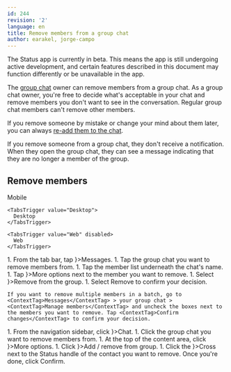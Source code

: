 ```yaml
---
id: 244
revision: '2'
language: en
title: Remove members from a group chat
author: earakel, jorge-campo
---
```


<Admonition type="beta" status="Status app is currently in beta stage">
  The Status app is currently in beta. This means the app is still undergoing active development, and certain features described in this document may function differently or be unavailable in the app.
</Admonition>

The [group chat](./understand-group-chats.mdx) owner can remove members from a group chat. As a group chat owner, you're free to decide what's acceptable in your chat and remove members you don't want to see in the conversation. Regular group chat members can't remove other members.

If you remove someone by mistake or change your mind about them later, you can always [re-add them to the chat](./add-members-to-a-group-chat.mdx).

<Admonition type="info">
  If you remove someone from a group chat, they don't receive a notification. When they open the group chat, they can see a message indicating that they are no longer a member of the group.
</Admonition>

## Remove members

<Tabs defaultValue="Mobile">
  <TabsList size={32}>
    <TabsTrigger value="Mobile">
      Mobile
    </TabsTrigger>

    <TabsTrigger value="Desktop">
      Desktop
    </TabsTrigger>

    <TabsTrigger value="Web" disabled>
      Web
    </TabsTrigger>
  </TabsList>

  <TabsContent value="Mobile">
    1. From the tab bar, tap <ContextTag icon={<MessengerIcon />}>Messages</ContextTag>.
    1. Tap the group chat you want to remove members from.
    1. Tap the member list underneath the chat's name.
    1. Tap <ContextTag icon={<OptionsIcon />}>More options</ContextTag> next to the member you want to remove.
    1. Select <ContextTag icon={<AddUserIcon />}>Remove from the group</ContextTag>.
    1. Select <ContextTag>Remove</ContextTag> to confirm your decision.

    If you want to remove multiple members in a batch, go to <ContextTag>Messages</ContextTag> > your group chat > <ContextTag>Manage members</ContextTag> and uncheck the boxes next to the members you want to remove. Tap <ContextTag>Confirm changes</ContextTag> to confirm your decision.
  </TabsContent>

  <TabsContent value="Desktop">
    1. From the navigation sidebar, click <ContextTag icon={<ChatDesktopIcon />}>Chat</ContextTag>.
    1. Click the group chat you want to remove members from.
    1. At the top of the content area, click <ContextTag icon={<MoreDesktopIcon />}>More options</ContextTag>.
    1. Click <ContextTag icon={<GroupChatDesktopIcon />}>Add / remove from group</ContextTag>.
    1. Click the <ContextTag icon={<CloseDesktopIcon />}>Cross</ContextTag> next to the Status handle of the contact you want to remove. Once you're done, click <ContextTag>Confirm</ContextTag>.
  </TabsContent>
</Tabs>
